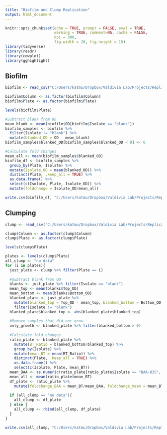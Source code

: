 ```yaml
---
title: "Biofilm and Clump Replication"
output: html_document
---
```


```r
knitr::opts_chunk$set(echo = TRUE, prompt = FALSE, eval = TRUE, 
                      warning = TRUE, comment=NA, cache = FALSE,
                      dpi = 300,
                      fig.width = 20, fig.height = 15)
library(tidyverse)
library(readr)
library(cowplot)
library(gghighlight)
```

## Biofilm

```r
biofilm <- read_csv("C:/Users/katmu/Dropbox/Valdivia Lab/Projects/Replication of Biofilm and Clumping/Data for Analysis/biofilm_replicates_raw.csv")

biofilm$Column <- as.factor(biofilm$Column)
biofilm$Plate <- as.factor(biofilm$Plate)
```

```r
levels(biofilm$Plate)
```

```r
#Subtract blank from OD
mean_blank <- mean(biofilm$OD[biofilm$Isolate == "blank"])
biofilm_samples <- biofilm %>%
  filter(Isolate != "blank") %>%
  mutate(blanked_OD = OD - mean_blank)
biofilm_samples$blanked_OD[biofilm_samples$blanked_OD < 0] <- 0

#Calculate fold changes
mean_all <- mean(biofilm_samples$blanked_OD)
biofilm_df <- biofilm_samples %>%
  group_by(Plate, Isolate) %>%
  mutate(Isolate_OD = mean(blanked_OD)) %>%
  distinct(Plate, .keep_all = TRUE) %>%
  as.data.frame() %>%
  select(c(Isolate, Plate, Isolate_OD)) %>%
  mutate(foldchange = Isolate_OD/mean_all)
```

```r
write.csv(biofilm_df, "C:/Users/katmu/Dropbox/Valdivia Lab/Projects/Replication of Biofilm and Clumping/Data for Analysis/biofilm_replicates.csv")
```

## Clumping

```r
clump <- read_csv("C:/Users/katmu/Dropbox/Valdivia Lab/Projects/Replication of Biofilm and Clumping/Data for Analysis/clump_replicates_raw.csv")

clump$Column <- as.factor(clump$Column)
clump$Plate <- as.factor(clump$Plate)
```

```r
levels(clump$Plate)
```

```r
plates <- levels(clump$Plate)
all_clump <- "no data"
for (i in plates){
  just_plate <- clump %>% filter(Plate == i)
  
  #Subtract blank from OD
  blanks <- just_plate %>% filter(Isolate == "blank")
  mean_top <- mean(blanks$Top_OD)
  mean_bottom <- mean(blanks$Bottom_OD)
  blanked_plate <- just_plate %>%
    mutate(blanked_top = Top_OD - mean_top, blanked_bottom = Bottom_OD - mean_bottom) %>%
    filter(Isolate != "blank")
  blanked_plate$blanked_top <- abs(blanked_plate$blanked_top)
  
  #Remove samples that did not grow
  only_growth <- blanked_plate %>% filter(blanked_bottom > 0)
  
  #Calculate fold changes
  ratio_plate <- blanked_plate %>%
    mutate(BT_Ratio = blanked_bottom/blanked_top) %>%
    group_by(Isolate) %>%
    mutate(mean_BT = mean(BT_Ratio)) %>%
    distinct(Plate, .keep_all = TRUE) %>%
    as.data.frame() %>%
    select(c(Isolate, Plate, mean_BT))
  mean_BAA <- as.numeric(ratio_plate[ratio_plate$Isolate == "BAA-835", 3])
  mean_all <- mean(ratio_plate$mean_BT)
  df_plate <- ratio_plate %>%
    mutate(foldchange_BAA = mean_BT/mean_BAA, foldchange_mean = mean_BT/mean_all)
  
  if (all_clump == "no data"){
    all_clump <- df_plate
  } else {
    all_clump <- rbind(all_clump, df_plate)
  }
}
```

```r
write.csv(all_clump, "C:/Users/katmu/Dropbox/Valdivia Lab/Projects/Replication of Biofilm and Clumping/Data for Analysis/clump_replicates.csv")
```
